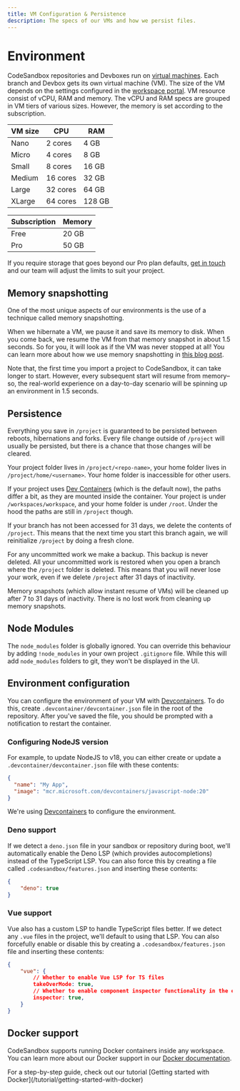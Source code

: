 ```yaml
---
title: VM Configuration & Persistence
description: The specs of our VMs and how we persist files.
---
```



# Environment

CodeSandbox repositories and Devboxes run on [virtual machines](https://codesandbox.io/blog/how-we-clone-a-running-vm-in-2-seconds). Each branch and Devbox gets its own virtual machine (VM). The size of the VM depends on the settings configured in the [workspace portal](/t/vm_settings).
VM resource consist of vCPU, RAM and memory. The vCPU and RAM specs are grouped in VM tiers of various sizes. However, the memory is set according to the subscription.

| VM size | CPU      | RAM    |
| ------ | -------- | ------ |
| Nano   |  2 cores  | 4 GB   |
| Micro  | 4 cores  | 8 GB   |
| Small  | 8 cores  | 16 GB  |
| Medium | 16 cores | 32 GB  |
| Large  | 32 cores | 64 GB  |
| XLarge | 64 cores | 128 GB |


| Subscription | Memory | 
| ------ | --------- |
| Free   | 20 GB     | 
| Pro    | 50 GB     | 


If you require storage that goes beyond our Pro plan defaults, [get in touch](mailto:support@codesandbox.io) and our team will adjust the limits to suit your project.

## Memory snapshotting

One of the most unique aspects of our environments is the use of a technique called memory snapshotting.

When we hibernate a VM, we pause it and save its memory to disk. When you come back, we resume the VM from that memory snapshot in about 1.5 seconds. So for you, it will look as if the VM was never stopped at all! You can learn more about how we use memory snapshotting in [this blog post](https://codesandbox.io/blog/how-we-clone-a-running-vm-in-2-seconds).

Note that, the first time you import a project to CodeSandbox, it can take longer to start. However, every subsequent start will resume from memory–so, the real-world experience on a day-to-day scenario will be spinning up an environment in 1.5 seconds.

## Persistence

Everything you save in `/project` is guaranteed to be persisted between reboots, hibernations and forks. Every file change outside of `/project` will usually be persisted, but there is a chance that those changes will be cleared.

Your project folder lives in `/project/<repo-name>`, your home folder lives in `/project/home/<username>`. Your home folder is inaccessible for other users.

<Callout>If your project uses [Dev Containers](https://codesandbox.io/docs/learn/environment/devcontainers) (which is the default now), the paths differ a bit, as they are mounted inside the container. Your project is under `/workspaces/workspace`, and your home folder is under `/root`. Under the hood the paths are still in `/project` though.</Callout>

If your branch has not been accessed for 31 days, we delete the contents of `/project`. This means that the next time you start this branch again, we will reinitialize `/project` by doing a fresh clone.

For any uncommitted work we make a backup. This backup is never deleted. All your uncommitted work is restored when you open a branch where the `/project` folder is deleted. This means that you will never lose your work, even if we delete `/project` after 31 days of inactivity.

Memory snapshots (which allow instant resume of VMs) will be cleaned up after 7 to 31 days of inactivity. There is no lost work from cleaning up memory snapshots.

## Node Modules

The `node_modules` folder is globally ignored. You can override this behaviour by adding `!node_modules` in your own project `.gitignore` file. While this will add `node_modules` folders to git, they won't be displayed in the UI.

## Environment configuration

You can configure the environment of your VM with [Devcontainers](https://codesandbox.io/docs/learn/environment/devcontainers). To do this, create `.devcontainer/devcontainer.json` file in the root of the repository. After you've saved the file, you should be prompted with a notification to restart the container.

### Configuring NodeJS version

For example, to update NodeJS to v18, you can either create or update a `.devcontainer/devcontainer.json` file with these contents:

```json
{
  "name": "My App",
  "image": "mcr.microsoft.com/devcontainers/javascript-node:20"
}
```

We're using [Devcontainers](https://codesandbox.io/docs/learn/environment/devcontainers) to configure the environment. 

### Deno support

If we detect a `deno.json` file in your sandbox or repository during boot, we'll automatically enable the Deno LSP (which provides autocompletions) instead of the TypeScript LSP. You can also force this by creating a file called `.codesandbox/features.json` and inserting these contents:

```json
{
    "deno": true
}
```

### Vue support

Vue also has a custom LSP to handle TypeScript files better. If we detect any `.vue` files in the project, we'll default to using that LSP. You can also forcefully enable or disable this by creating a `.codesandbox/features.json` file and inserting these contents:

```json
{
    "vue": {
        // Whether to enable Vue LSP for TS files
        takeOverMode: true,
        // Whether to enable component inspector functionality in the editor for Vue
        inspector: true,
    }
}
```

## Docker support

CodeSandbox supports running Docker containers inside any workspace. You can learn more about our Docker support in our [Docker documentation](/learn/environment/docker).

<Callout emoji="⭑">
For a step-by-step guide, check out our tutorial [Getting started with Docker](/tutorial/getting-started-with-docker)
</Callout>
